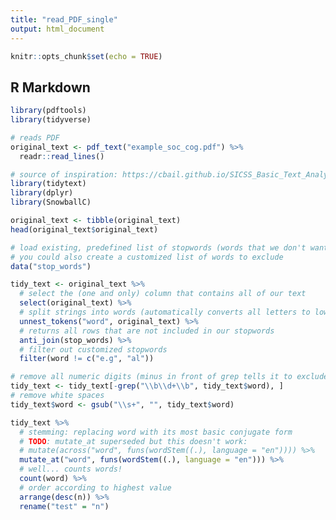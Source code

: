 ```yaml
---
title: "read_PDF_single"
output: html_document
---
```


```r
knitr::opts_chunk$set(echo = TRUE)
```

## R Markdown
```r
library(pdftools)
library(tidyverse)

# reads PDF
original_text <- pdf_text("example_soc_cog.pdf") %>%
  readr::read_lines()

# source of inspiration: https://cbail.github.io/SICSS_Basic_Text_Analysis.html
library(tidytext)
library(dplyr)
library(SnowballC)

original_text <- tibble(original_text)
head(original_text$original_text)

# load existing, predefined list of stopwords (words that we don't want to count)
# you could also create a customized list of words to exclude
data("stop_words")

tidy_text <- original_text %>%
  # select the (one and only) column that contains all of our text 
  select(original_text) %>%
  # split strings into words (automatically converts all letters to lowercase & removes punctuation)
  unnest_tokens("word", original_text) %>%
  # returns all rows that are not included in our stopwords
  anti_join(stop_words) %>%
  # filter out customized stopwords
  filter(word != c("e.g", "al"))

# remove all numeric digits (minus in front of grep tells it to exclude rather then include them)
tidy_text <- tidy_text[-grep("\\b\\d+\\b", tidy_text$word), ]
# remove white spaces
tidy_text$word <- gsub("\\s+", "", tidy_text$word)

tidy_text %>%
  # stemming: replacing word with its most basic conjugate form
  # TODO: mutate_at superseded but this doesn't work:   
  # mutate(across("word", funs(wordStem((.), language = "en")))) %>%
  mutate_at("word", funs(wordStem((.), language = "en"))) %>%
  # well... counts words!
  count(word) %>%
  # order according to highest value
  arrange(desc(n)) %>%
  rename("test" = "n")
```


